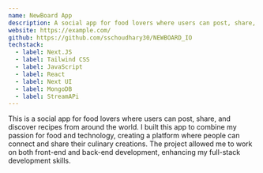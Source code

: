 ```yaml
---
name: NewBoard App
description: A social app for food lovers where users can post, share, and discover recipes from around the world.
website: https://example.com/
github: https://github.com/sschoudhary30/NEWBOARD_IO
techstack:
  - label: Next.JS
  - label: Tailwind CSS
  - label: JavaScript
  - label: React
  - label: Next UI
  - label: MongoDB
  - label: StreamAPi
---
```


This is a social app for food lovers where users can post, share, and discover recipes from around the world. I built this app to combine my passion for food and technology, creating a platform where people can connect and share their culinary creations. The project allowed me to work on both front-end and back-end development, enhancing my full-stack development skills.